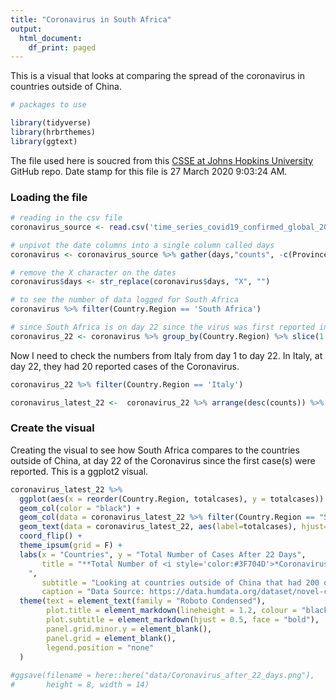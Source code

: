 ---
title: "Coronavirus in South Africa"
output:
  html_document:
    df_print: paged
---

This is a visual that looks at comparing the spread of the coronavirus in countries outside of China.  

```{r echo=FALSE, include=FALSE}
# packages to use

library(tidyverse)
library(hrbrthemes)
library(ggtext)
```

The file used here is soucred from this [CSSE at Johns Hopkins University](https://github.com/CSSEGISandData/COVID-19/blob/master/csse_covid_19_data/csse_covid_19_time_series/time_series_covid19_confirmed_global.csv) GitHub repo. Date stamp for this file is 27 March 2020 9:03:24 AM.

### Loading the file ###

```{r}

# reading in the csv file
coronavirus_source <- read.csv('time_series_covid19_confirmed_global_2020_03_27.csv')

# unpivot the date columns into a single column called days
coronavirus <- coronavirus_source %>% gather(days,"counts", -c(Province.State, Country.Region, Lat, Long)) %>% filter(!counts == 0)

# remove the X character on the dates
coronavirus$days <- str_replace(coronavirus$days, "X", "")

# to see the number of data logged for South Africa
coronavirus %>% filter(Country.Region == 'South Africa')

# since South Africa is on day 22 since the virus was first reported in the country
coronavirus_22 <- coronavirus %>% group_by(Country.Region) %>% slice(1:22)
```

Now I need to check the numbers from Italy from day 1 to day 22. In Italy, at day 22, they had 20 reported cases of the Coronavirus.

```{r}
coronavirus_22 %>% filter(Country.Region == 'Italy') 

coronavirus_latest_22 <-  coronavirus_22 %>% arrange(desc(counts)) %>% slice(1) %>% arrange(desc(counts)) %>% filter(!Country.Region == 'China', counts >= 200) %>% group_by(Country.Region) %>% summarise(totalcases = sum(counts))
```

### Create the visual ###

Creating the visual to see how South Africa compares to the countries outside of China, at day 22 of the Coronavirus since the first case(s) were reported. This is a ggplot2 visual.

```{r error=FALSE, warning=FALSE, fig.width=10, fig.height=8.5}
coronavirus_latest_22 %>% 
  ggplot(aes(x = reorder(Country.Region, totalcases), y = totalcases)) +
  geom_col(color = "black") +
  geom_col(data = coronavirus_latest_22 %>% filter(Country.Region == "South Africa"), fill = "red", color = "black") +
  geom_text(data = coronavirus_latest_22, aes(label=totalcases), hjust=-0.2, nudge_y= 1, size = 4) +
  coord_flip() +
  theme_ipsum(grid = F) +
  labs(x = "Countries", y = "Total Number of Cases After 22 Days", 
       title = "**Total Number of <i style='color:#3F704D'>*Coronavirus*</i> Cases 22 Days After the <i style='color:red'>*First Reported Case(s)*</i>**  
    ", 
       subtitle = "Looking at countries outside of China that had 200 or more reported cases, 22 days after the 1st case(s).",
       caption = "Data Source: https://data.humdata.org/dataset/novel-coronavirus-2019-ncov-cases\nBy S'busiso Mkhondwane") + 
  theme(text = element_text(family = "Roboto Condensed"),
        plot.title = element_markdown(lineheight = 1.2, colour = "black", face = "bold", hjust = 0.5, size = 15), 
        plot.subtitle = element_markdown(hjust = 0.5, face = "bold"),
        panel.grid.minor.y = element_blank(),
        panel.grid = element_blank(),
        legend.position = "none"
  ) 
 
#ggsave(filename = here::here("data/Coronavirus_after_22_days.png"),
#       height = 8, width = 14)
```

